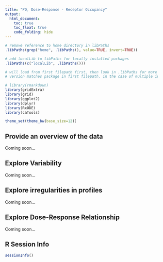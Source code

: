 ```yaml
---
title: "PD, Dose-Response - Receptor Occupancy"
output:
  html_document:
    toc: true
    toc_float: true
    code_folding: hide
---
```


```r
# remove reference to home directory in libPaths
.libPaths(grep("home", .libPaths(), value=TRUE, invert=TRUE))

# add localLib to libPaths for locally installed packages
.libPaths(c("localLib", .libPaths()))

# will load from first filepath first, then look in .libPaths for more packages not in first path
# version matches package in first filepath, in the case of multiple instances of a package

# library(rmarkdown)
library(gridExtra)
library(grid)
library(ggplot2)
library(dplyr)
library(RxODE)
library(caTools)

theme_set(theme_bw(base_size=12))

```

## Provide an overview of the data

Coming soon...

## Explore Variability

Coming soon...

## Explore irregularities in profiles

Coming soon...

## Explore Dose-Response Relationship

Coming soon...


## R Session Info
```r
sessionInfo()
```